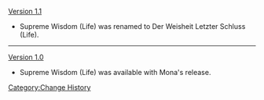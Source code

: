[[Version 1.1]]
* Supreme Wisdom (Life) was renamed to Der Weisheit Letzter Schluss (Life).
----
[[Version 1.0]]
* Supreme Wisdom (Life) was available with Mona's release.
<noinclude>[[Category:Change History]]</noinclude>